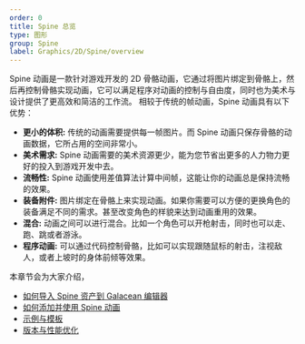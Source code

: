 ```yaml
---
order: 0
title: Spine 总览
type: 图形
group: Spine
label: Graphics/2D/Spine/overview
---
```


Spine 动画是一款针对游戏开发的 2D 骨骼动画，它通过将图片绑定到骨骼上，然后再控制骨骼实现动画，它可以满足程序对动画的控制与自由度，同时也为美术与设计提供了更高效和简洁的工作流。
相较于传统的帧动画，Spine 动画具有以下优势：

- **更小的体积:** 传统的动画需要提供每一帧图片。而 Spine 动画只保存骨骼的动画数据，它所占用的空间非常小。
- **美术需求:** Spine 动画需要的美术资源更少，能为您节省出更多的人力物力更好的投入到游戏开发中去。
- **流畅性:** Spine 动画使用差值算法计算中间帧，这能让你的动画总是保持流畅的效果。
- **装备附件:** 图片绑定在骨骼上来实现动画。如果你需要可以方便的更换角色的装备满足不同的需求。甚至改变角色的样貌来达到动画重用的效果。
- **混合:** 动画之间可以进行混合。比如一个角色可以开枪射击，同时也可以走、跑、跳或者游泳。
- **程序动画:** 可以通过代码控制骨骼，比如可以实现跟随鼠标的射击，注视敌人，或者上坡时的身体前倾等效果。


本章节会为大家介绍，
- [如何导入 Spine 资产到 Galacean 编辑器](/docs/graphics/2D/spine/editor)
- [如何添加并使用 Spine 动画](/docs/graphics/2D/spine/add-and-use)
- [示例与模板](/docs/graphics/2D/spine/example)
- [版本与性能优化](/docs/graphics/2D/spine/other)